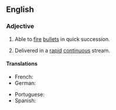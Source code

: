 {{also|rapid fire}}
==English==

===Adjective===
{{en-adj|head=[[rapid]]-[[fire]]}}

# {{lb|en|of a gun}} Able to [[fire]] [[bullet]]s in quick succession.
# {{lb|en|of a series of questions, etc.}} Delivered in a [[rapid]] [[continuous]] stream.

====Translations====
{{trans-top|able to fire bullets in quick succession}}
* French: {{t+|fr|feu roulant|m}}
* German: {{t|de|Schnellfeuer|alt=Schnellfeuer-}}
{{trans-mid}}
* Portuguese: {{t|pt|tiro rápido|m}}
* Spanish: {{t|es|tiro rápido|m}}
{{trans-bottom}}